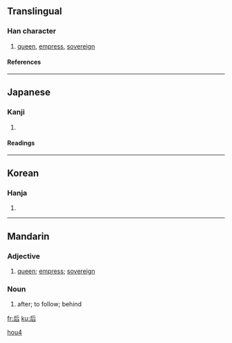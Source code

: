 {{see|後}}

==Translingual==
===Han character===
{{Han char|rn=30|rad=口|as=03|sn=6|four=7226<sub>1</sub>|canj=竹一口 (HMR)}}
# [[queen]], [[empress]], [[sovereign]]
====References====
{{Han ref|kx=0176.010|dkj=03298|dj=0393.010|hdz=10580.010|uh=540E|ud=21518|bh=A65A|bd=42586}}

----

==Japanese==
===Kanji===
{{ja-kanji|grade=6|rs=口03}}
# {{defn|Japanese}} 
====Readings====
{{ja-readings|on=[[こう]] (kō), [[ご]] (go)|kun=[[きみ]] (kimi), [[きさき]] (kisaki)}}
----
==Korean==
===Hanja===
{{ko-hanja|hangeul=후|rv=hu|mr=hu}}
# {{defn|Korean}}

----

==Mandarin==
===Adjective===
{{cmn-adj|ts|pin=hòu|pint=hou4|rs=口03}}

# [[queen]]; [[empress]]; [[sovereign]]

===Noun===
{{cmn-noun|s|pin=hòu|pint=hou4|tra=後|sim=后|rs=口03}}

# after; to follow; behind

[[Category:zh-cn:Beginning Mandarin|hou4]]

[[fr:后]]
[[ku:后]]